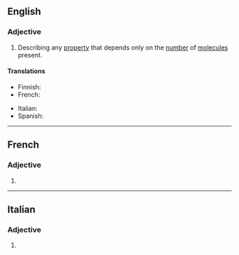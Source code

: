==English==

===Adjective===
{{en-adj|-}}

# {{lb|en|chemistry|physics}} Describing any [[property]] that depends only on the [[number]] of [[molecule]]s present.

====Translations====
{{trans-top|property}}
* Finnish: {{t|fi|kolligatiivinen}}
* French: {{t+|fr|colligatif}}
{{trans-mid}}
* Italian: {{t+|it|colligativo}}
* Spanish: {{t|es|coligativo}}
{{trans-bottom}}

----

==French==

===Adjective===
{{fr-adj-form}}

# {{feminine of|colligatif|lang=fr}}
{{rfc-auto}}

----

==Italian==

===Adjective===
{{head|it|adjective form}}

# {{feminine plural of|colligativo|lang=it}}